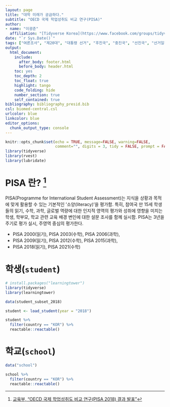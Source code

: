 ```yaml
---
layout: page
title: "대학 미래가 궁금하다."
subtitle: "OECD 국제 학업성취도 비교 연구(PISA)"
author:
- name: "이광춘"
  affiliation: "[Tidyverse Korea](https://www.facebook.com/groups/tidyverse/)"
date: "`r Sys.Date()`"
tags: ["여론조사", "제20대", "대통령 선거", "후진국", "중진국", "선진국", "선거일정", "경선"]
output:
  html_document: 
    include:
      after_body: footer.html
      before_body: header.html
    toc: yes
    toc_depth: 2
    toc_float: true
    highlight: tango
    code_folding: hide
    number_section: true
    self_contained: true
bibliography: bibliography_presid.bib
csl: biomed-central.csl
urlcolor: blue
linkcolor: blue
editor_options: 
  chunk_output_type: console
---
```


```r
knitr::opts_chunk$set(echo = TRUE, message=FALSE, warning=FALSE,
                      comment="", digits = 3, tidy = FALSE, prompt = FALSE, fig.align = 'center')
library(tidyverse)
library(rvest)
library(lubridate)
```

# PISA 란? [^moe-pisa] {#what-is-pisa}

[^moe-pisa]: [교육부, "OECD 국제 학업성취도 비교 연구(PISA 2018) 결과 발표"](https://www.moe.go.kr/boardCnts/view.do?boardID=294&boardSeq=79191&lev=0&searchType=null&statusYN=W&page=1&s=moe&m=020402&opType=N)

PISA(Programme for International Student Assessment)는 지식을 상황과 목적에 맞게 활용할 수 있는 기본적인 '소양(literacy)'을 평가함. 특히, 참여국 만 15세 학생들의 읽기, 수학, 과학, 글로벌 역량에 대한 인지적 영역의 평가와 성취에 영향을 미치는 학생, 학부모, 학교 관련 교육 배경 변인에 대한 설문 조사를 함께 실시함. PISA는 3년을 주기로 평가 실시, 주영역 중심의 평가한다.

- PISA 2000(읽기), PISA 2003(수학), PISA 2006(과학), 
- PISA 2009(읽기), PISA 2012(수학), PISA 2015(과학), 
- PISA 2018(읽기), PISA 2021(수학)

# 학생(`student`) {#pisa-student}

```r
# install.packages("learningtower")
library(tidyverse)
library(learningtower)

data(student_subset_2018)

student <- load_student(year = "2018")

student %>% 
  filter(country == "KOR") %>% 
  reactable::reactable()

```


# 학교(`school`) {#pisa-school}

```r
data("school")

school %>% 
  filter(country == "KOR") %>% 
  reactable::reactable()

```




